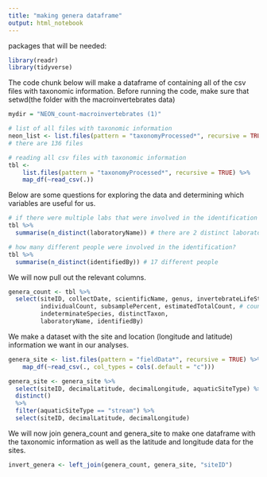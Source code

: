 ---
title: "making genera dataframe"
output: html_notebook
---

packages that will be needed: 

```{r}
library(readr)
library(tidyverse)
```

The code chunk below will make a dataframe of containing all of the csv files with taxonomic information. Before running the code, make sure that setwd(the folder with the macroinvertebrates data)

```{r}
mydir = "NEON_count-macroinvertebrates (1)"

# list of all files with taxonomic information
neon_list <- list.files(pattern = "taxonomyProcessed*", recursive = TRUE)
# there are 136 files

# reading all csv files with taxonomic information
tbl <-
    list.files(pattern = "taxonomyProcessed*", recursive = TRUE) %>% 
    map_df(~read_csv(.))

```

Below are some questions for exploring the data and determining which variables are useful for us.

```{r}
# if there were multiple labs that were involved in the identification
tbl %>%
  summarise(n_distinct(laboratoryName)) # there are 2 distinct laboratories

# how many different people were involved in the identification?
tbl %>%
  summarise(n_distinct(identifiedBy)) # 17 different people
```

We will now pull out the relevant columns.

```{r}
genera_count <- tbl %>% 
  select(siteID, collectDate, scientificName, genus, invertebrateLifeStage, 
         individualCount, subsamplePercent, estimatedTotalCount, # count columns
         indeterminateSpecies, distinctTaxon,
         laboratoryName, identifiedBy)
```

We make a dataset with the site and location (longitude and latitude) information we want in our analyses.
```{r}
genera_site <- list.files(pattern = "fieldData*", recursive = TRUE) %>% 
    map_df(~read_csv(., col_types = cols(.default = "c")))

genera_site <- genera_site %>%
  select(siteID, decimalLatitude, decimalLongitude, aquaticSiteType) %>%
  distinct() 
  %>%
  filter(aquaticSiteType == "stream") %>%
  select(siteID, decimalLatitude, decimalLongitude)
```

We will now join genera_count and genera_site to make one dataframe with the taxonomic information as well as the latitude and longitude data for the sites.
```{r}
invert_genera <- left_join(genera_count, genera_site, "siteID")
```
